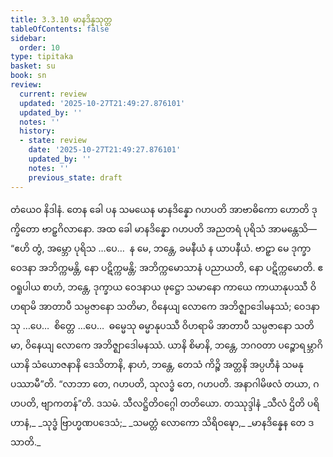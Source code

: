 ```yaml
---
title: 3.3.10 မာနဒိန္နသုတ္တ
tableOfContents: false
sidebar:
  order: 10
type: tipitaka
basket: su
book: sn
review:
  current: review
  updated: '2025-10-27T21:49:27.876101'
  updated_by: ''
  notes: ''
  history:
  - state: review
    date: '2025-10-27T21:49:27.876101'
    updated_by: ''
    notes: ''
    previous_state: draft
---
```



<ReviewStatus review={frontmatter.review} showDetails={true} />

<HypothesisAnnotation frontmatter={frontmatter} />

<DynamicBreadcrumb />

<Division number="396" book="sn" e="ch" v="18" p="337">

<Paragraph number="895" book="sn">
တံယေဝ နိဒါနံ. တေန ခေါ ပန သမယေန မာနဒိန္နော ဂဟပတိ အာဗာဓိကော ဟောတိ ဒုက္ခိတော ဗာဠှဂိလာနော. အထ ခေါ မာနဒိန္နော ဂဟပတိ အညတရံ ပုရိသံ အာမန္တေသိ—  “ဧဟိ တွံ, အမ္ဘော ပုရိသ …ပေ…  န မေ, ဘန္တေ, ခမနီယံ န ယာပနီယံ. ဗာဠှာ မေ ဒုက္ခာ ဝေဒနာ အဘိက္ကမန္တိ, နော ပဋိက္ကမန္တိ; အဘိက္ကမောသာနံ ပညာယတိ, နော ပဋိက္ကမောတိ. ဧဝရူပါယ စာဟံ, ဘန္တေ, ဒုက္ခာယ ဝေဒနာယ ဖုဋ္ဌော သမာနော ကာယေ ကာယာနုပဿီ ဝိဟရာမိ အာတာပီ သမ္ပဇာနော သတိမာ, ဝိနေယျ လောကေ အဘိဇ္ဈာဒေါမနဿံ; ဝေဒနာသု …ပေ…  စိတ္တေ …ပေ…  ဓမ္မေသု ဓမ္မာနုပဿီ ဝိဟရာမိ အာတာပီ သမ္ပဇာနော သတိမာ, ဝိနေယျ လောကေ အဘိဇ္ဈာဒေါမနဿံ. ယာနိ စိမာနိ, ဘန္တေ, ဘဂဝတာ ပဉ္စောရမ္ဘာဂိယာနိ သံယောဇနာနိ ဒေသိတာနိ, နာဟံ, ဘန္တေ, တေသံ ကိဉ္စိ အတ္တနိ အပ္ပဟီနံ သမနုပဿာမီ”တိ. “လာဘာ တေ, ဂဟပတိ, သုလဒ္ဓံ တေ, ဂဟပတိ. အနာဂါမိဖလံ တယာ, ဂဟပတိ, ဗျာကတန်”တိ.

</Paragraph>
</Division>

<Paragraph number="896" type="center" book="sn">
ဒသမံ.



</Paragraph>

<Paragraph number="897" type="center" book="sn">
သီလဋ္ဌိတိဝဂ္ဂေါ တတိယော.



</Paragraph>

<Paragraph number="898" type="center" book="sn">
တဿုဒ္ဒါနံ


</Paragraph>

<Paragraph number="899" type="verses" book="sn">
_သီလံ ဌိတိ ပရိဟာနံ,_  
_သုဒ္ဓံ ဗြာဟ္မဏပဒေသံ;_  
_သမတ္တံ လောကော သိရိဝဍ္ဎော,_  
_မာနဒိန္နေန တေ ဒသာတိ._
</Paragraph>